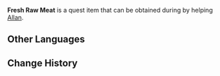 {{Item Infobox
|id           = 100757
|image        = Item Raw Meat.png
|type         = Quest Items
|description  = Fresh meat rendered from a fresh hunt. It is both firm and tender.
|source1      = Obtained during the ''[[Flavor of the Month]]''
|related_type = Variant
|related_item = Raw Meat
}}
'''Fresh Raw Meat''' is a quest item that can be obtained during {{Quest|Flavor of the Month}} by helping [[Allan]].

==Other Languages==
{{Other Languages
|default_hidden = 1
|en      = Fresh Raw Meat
|zhs     = 新鲜的兽肉
|zhs_rm  = Xīnxiān de Shòu Ròu
|zht     = 新鮮的獸肉
|zht_rm  = Xīnxiān de Shòu Ròu
|ja      = 新鮮な獣肉
|ja_rm   = Shinsen-na Juuniku
|ko      = 신선한 짐승고기
|ko_rm   = Sinseonhan Jimseunggogi
|es      = Carne cruda fresca
|fr      = Viande crue fraîche
|ru      = Свежее сырое мясо
|th      = Raw Meat สด ๆ
|th_rm   = Raw Meat Sot-sot
|vi      = Thịt Rừng Tươi
|de      = Frisches rohes Fleisch
|id      = Raw Meat Segar
|pt      = Carne Crua Fresca
|tr      = Taze Çiğ Et
|it      = Carne cruda fresca
}}

==Change History==
{{Change History|1.4}}